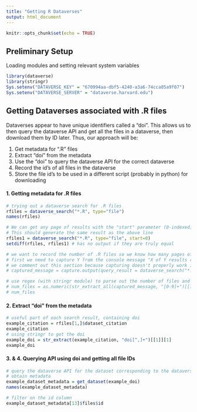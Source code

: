 ```yaml
---
title: "Getting R Dataverses"
output: html_document
---
```


```r
knitr::opts_chunk$set(echo = TRUE)
```

## Preliminary Setup
Loading modules and setting relevant system variables
```r
library(dataverse)
library(stringr)
Sys.setenv("DATAVERSE_KEY" = "670994aa-dbf5-4240-a3a6-74cca05a9f07")
Sys.setenv("DATAVERSE_SERVER" = "dataverse.harvard.edu")
```

## Getting Dataverses associated with .R files
Dataverses appear to have unique identifiers called a "doi". This allows us to then query the dataverse API and get all the files in a dataverse, then download them by ID later. Thus, our approach will be:

1. Get metadata for ".R" files
2. Extract "doi" from the metadata
3. Use the "doi" to query the dataverse API for the correct dataverse
4. Record the id's of all files in the dataverse
5. Store the file id's to be used in a different script (probably in python) for downloading

#### 1. Getting metadata for .R files
```r
# trying out a dataverse search for .R files
rfiles = dataverse_search("*.R", type="file")
names(rfiles)

# We can get any page of results with the "start" parameter (0-indexed). 
# This should generate the same result as the above line
rfiles1 = dataverse_search("*.R", type="file", start=0)
setdiff(rfiles, rfiles1) # has no output if they are truly equal

# we want to record the number of .R files so we know how many pages of metadata to receive
# first we need to capture Y from the console message "X of Y results retrieved"
# we comment out this section because capturing doesn't properly work in RMarkdown
# captured_message = capture.output(query_result = dataverse_search("*.R" ,type="file")$name, type="message")

# use regex (with stringr module) to parse out the number of files and convert to integer
# num_files = as.numeric(str_extract_all(captured_message, "[0-9]+")[[1]][2])
# num_files
```

#### 2. Extract "doi" from the metadata
```r
# useful part of each search result, containing doi
example_citation = rfiles[1,]$dataset_citation
example_citation
# using stringr to get the doi
example_doi = str_extract(example_citation, "doi[^,]+")[[1]][1]
example_doi
```

#### 3. & 4. Querying API using doi and getting all file IDs
```r
# query the dataverse API for the dataset corresponding to the dataverse DOI
# obtain metadata
example_dataset_metadata = get_dataset(example_doi)
names(example_dataset_metadata)

# filter on the id column
example_dataset_metadata[13]$files$id
```